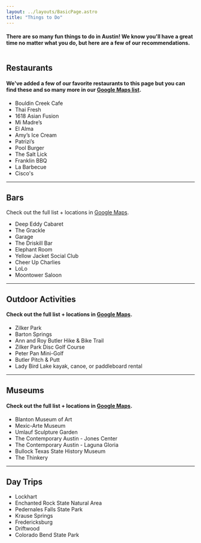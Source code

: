 ```yaml
---
layout: ../layouts/BasicPage.astro
title: "Things to Do"
---
```



#### There are so many fun things to do in Austin! We know you'll have a great time no matter what you do, but here are a few of our recommendations.<br /><br />

## Restaurants

#### We've added a few of our favorite restaurants to this page but you can find these and so many more in our <a href="https://goo.gl/maps/jtQ9uK2e7yWxyeDU8" target="_blank">Google Maps list</a>.

<ul class="md:flex flex-wrap">
  <li class="shrink-1 grow-0 basis-1/2">Bouldin Creek Cafe</li>
  <li class="shrink-1 grow-0 basis-1/2">Thai Fresh</li>
  <li class="shrink-1 grow-0 basis-1/2">1618 Asian Fusion</li>
  <li class="shrink-1 grow-0 basis-1/2">Mi Madre’s</li>
  <li class="shrink-1 grow-0 basis-1/2">El Alma</li>
  <li class="shrink-1 grow-0 basis-1/2">Amy’s Ice Cream</li>
  <li class="shrink-1 grow-0 basis-1/2">Patrizi’s</li>
  <li class="shrink-1 grow-0 basis-1/2">Pool Burger</li>
  <li class="shrink-1 grow-0 basis-1/2">The Salt Lick</li>
  <li class="shrink-1 grow-0 basis-1/2">Franklin BBQ</li>
  <li class="shrink-1 grow-0 basis-1/2">La Barbecue</li>
  <li class="shrink-1 grow-0 basis-1/2">Cisco's</li>
</ul>

---

## Bars

Check out the full list + locations in <a href="https://goo.gl/maps/R2SfwfghQJbeuRNK9" target="_blank">Google Maps</a>.

- Deep Eddy Cabaret
- The Grackle
- Garage
- The Driskill Bar
- Elephant Room
- Yellow Jacket Social Club
- Cheer Up Charlies
- LoLo
- Moontower Saloon

---

## Outdoor Activities

#### Check out the full list + locations in <a href="https://goo.gl/maps/f961L4FdtKWLikRD8" target="_blank">Google Maps</a>.

- Zilker Park
- Barton Springs
- Ann and Roy Butler Hike & Bike Trail
- Zilker Park Disc Golf Course
- Peter Pan Mini-Golf
- Butler Pitch & Putt
- Lady Bird Lake kayak, canoe, or paddleboard rental

---

## Museums

#### Check out the full list + locations in <a href="https://goo.gl/maps/or39DnXoV6ARotAV9" target="_blank">Google Maps</a>.

- Blanton Museum of Art
- Mexic-Arte Museum
- Umlauf Sculpture Garden
- The Contemporary Austin - Jones Center
- The Contemporary Austin - Laguna Gloria
- Bullock Texas State History Museum
- The Thinkery

---

## Day Trips

- Lockhart
- Enchanted Rock State Natural Area
- Pedernales Falls State Park
- Krause Springs
- Fredericksburg
- Driftwood
- Colorado Bend State Park
